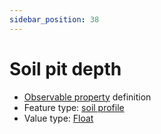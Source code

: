 ```yaml
---
sidebar_position: 38
---
```



# Soil pit depth

- [Observable property](/viewers/dawe-vocabs?uri=https://linked.data.gov.au/def/nrm/cc960a7d-33a1-446a-85dc-8d1f8fda9996) definition
- Feature type: [soil profile](http://linked.data.gov.au/def/tern-cv/80c39b95-0912-4267-bb66-2fa081683723)
- Value type: [Float](https://w3id.org/tern/ontologies/tern/Float)


<Example protocolModule="soil-pit-characterization" observableProperty="https://linked.data.gov.au/def/nrm/cc960a7d-33a1-446a-85dc-8d1f8fda9996" />
